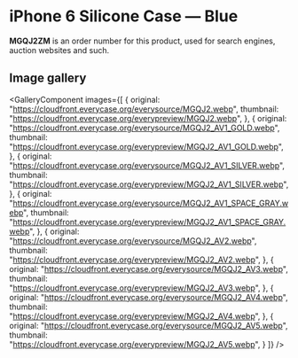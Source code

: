 
# iPhone 6 Silicone Case — Blue

<Callout type='info' emoji='👉🏻'>**MGQJ2ZM** is an order number for this product, used for search engines, auction websites and such.</Callout>

## Image gallery

<GalleryComponent
    images={[
      {
        original: "https://cloudfront.everycase.org/everysource/MGQJ2.webp",
        thumbnail: "https://cloudfront.everycase.org/everypreview/MGQJ2.webp",
      },
      {
        original: "https://cloudfront.everycase.org/everysource/MGQJ2_AV1_GOLD.webp",
        thumbnail: "https://cloudfront.everycase.org/everypreview/MGQJ2_AV1_GOLD.webp",
      },
      {
        original: "https://cloudfront.everycase.org/everysource/MGQJ2_AV1_SILVER.webp",
        thumbnail: "https://cloudfront.everycase.org/everypreview/MGQJ2_AV1_SILVER.webp",
      },
      {
        original: "https://cloudfront.everycase.org/everysource/MGQJ2_AV1_SPACE_GRAY.webp",
        thumbnail: "https://cloudfront.everycase.org/everypreview/MGQJ2_AV1_SPACE_GRAY.webp",
      },
      {
        original: "https://cloudfront.everycase.org/everysource/MGQJ2_AV2.webp",
        thumbnail: "https://cloudfront.everycase.org/everypreview/MGQJ2_AV2.webp",
      },
      {
        original: "https://cloudfront.everycase.org/everysource/MGQJ2_AV3.webp",
        thumbnail: "https://cloudfront.everycase.org/everypreview/MGQJ2_AV3.webp",
      },
      {
        original: "https://cloudfront.everycase.org/everysource/MGQJ2_AV4.webp",
        thumbnail: "https://cloudfront.everycase.org/everypreview/MGQJ2_AV4.webp",
      },
      {
        original: "https://cloudfront.everycase.org/everysource/MGQJ2_AV5.webp",
        thumbnail: "https://cloudfront.everycase.org/everypreview/MGQJ2_AV5.webp",
      }
    ]}
  />
